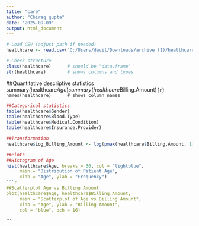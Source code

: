 ---
title: "care"
author: "Chirag gupta"
date: "2025-09-09"
output: html_document
---

```{r}
# Load CSV (adjust path if needed)
healthcare <- read.csv("C:/Users/devil/Downloads/archive (1)/healthcare_dataset.csv")
```

```{r}
# Check structure
class(healthcare)      # should be "data.frame"
str(healthcare)        # shows columns and types
```


##Quantitative descriptive statistics
summary(healthcare$Age)
summary(healthcare$Billing.Amount)```{r}
names(healthcare)      # shows column names
```
```{r}
##Categorical statistics 
table(healthcare$Gender)
table(healthcare$Blood.Type)
table(healthcare$Medical.Condition)
table(healthcare$Insurance.Provider)
```
```{r}
##Transformation
healthcare$Log_Billing_Amount <- log(pmax(healthcare$Billing.Amount, 1))
```
```{r}
##Plots
##Histogram of Age
hist(healthcare$Age, breaks = 30, col = "lightblue",
     main = "Distribution of Patient Age",
     xlab = "Age", ylab = "Frequency")
```{r}
##Scatterplot Age vs Billing Amount
plot(healthcare$Age, healthcare$Billing.Amount,
     main = "Scatterplot of Age vs Billing Amount",
     xlab = "Age", ylab = "Billing Amount",
     col = "blue", pch = 16)
```

```

